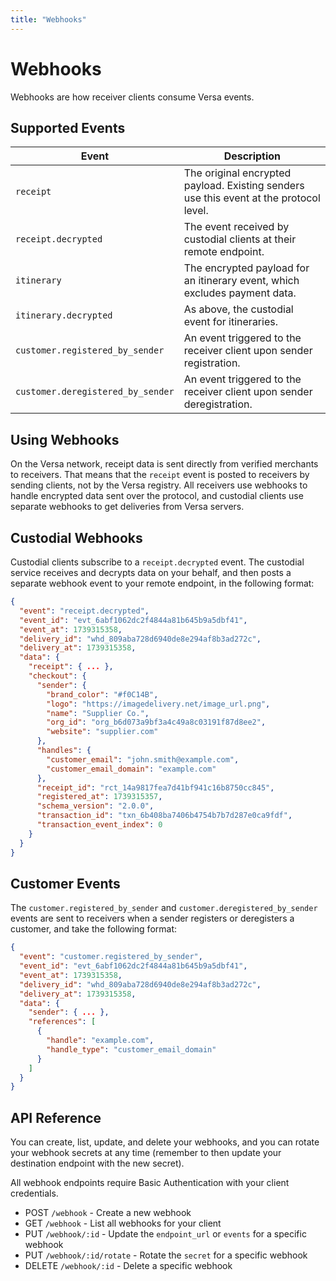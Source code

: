 ```yaml
---
title: "Webhooks"
---
```


# Webhooks

Webhooks are how receiver clients consume Versa events.

## Supported Events

| Event                             | Description                                                                             |
| --------------------------------- | --------------------------------------------------------------------------------------- |
| `receipt`                         | The original encrypted payload. Existing senders use this event at the protocol level.  |
| `receipt.decrypted`               | The event received by custodial clients at their remote endpoint.                       |
| `itinerary`                       | The encrypted payload for an itinerary event, which excludes payment data.              |
| `itinerary.decrypted`             | As above, the custodial event for itineraries.                                          |
| `customer.registered_by_sender`   | An event triggered to the receiver client upon sender registration.                     |
| `customer.deregistered_by_sender` | An event triggered to the receiver client upon sender deregistration.                   |

## Using Webhooks

On the Versa network, receipt data is sent directly from verified merchants to receivers.
That means that the `receipt` event is posted to receivers by sending clients, not by the Versa registry.
All receivers use webhooks to handle encrypted data sent over the protocol,
and custodial clients use separate webhooks to get deliveries from Versa servers.

## Custodial Webhooks

Custodial clients subscribe to a `receipt.decrypted` event.
The custodial service receives and decrypts data on your behalf,
and then posts a separate webhook event to your remote endpoint, in the following format:

```json
{
  "event": "receipt.decrypted",
  "event_id": "evt_6abf1062dc2f4844a81b645b9a5dbf41",
  "event_at": 1739315358,
  "delivery_id": "whd_809aba728d6940de8e294af8b3ad272c",
  "delivery_at": 1739315358,
  "data": {
    "receipt": { ... },
    "checkout": {
      "sender": {
        "brand_color": "#f0C14B",
        "logo": "https://imagedelivery.net/image_url.png",
        "name": "Supplier Co.",
        "org_id": "org_b6d073a9bf3a4c49a8c03191f87d8ee2",
        "website": "supplier.com"
      },
      "handles": {
        "customer_email": "john.smith@example.com", 
        "customer_email_domain": "example.com"
      },
      "receipt_id": "rct_14a9817fea7d41bf941c16b8750cc845",
      "registered_at": 1739315357,
      "schema_version": "2.0.0",
      "transaction_id": "txn_6b408ba7406b4754b7b7d287e0ca9fdf",
      "transaction_event_index": 0
    }
  }
}
```

## Customer Events

The `customer.registered_by_sender` and `customer.deregistered_by_sender` events are sent to receivers when a sender registers or deregisters a customer,
and take the following format:

```json
{
  "event": "customer.registered_by_sender",
  "event_id": "evt_6abf1062dc2f4844a81b645b9a5dbf41",
  "event_at": 1739315358,
  "delivery_id": "whd_809aba728d6940de8e294af8b3ad272c",
  "delivery_at": 1739315358,
  "data": {
    "sender": { ... },
    "references": [
      {
        "handle": "example.com",
        "handle_type": "customer_email_domain"
      }
    ]
  }
}
```


## API Reference

You can create, list, update, and delete your webhooks, and you can rotate your webhook secrets at any time
(remember to then update your destination endpoint with the new secret).

All webhook endpoints require Basic Authentication with your client credentials.

* POST `/webhook` - Create a new webhook
* GET `/webhook` - List all webhooks for your client
* PUT `/webhook/:id` - Update the `endpoint_url` or `events` for a specific webhook
* PUT `/webhook/:id/rotate` - Rotate the `secret` for a specific webhook
* DELETE `/webhook/:id` - Delete a specific webhook
